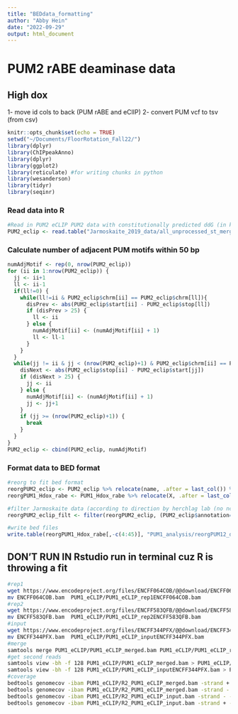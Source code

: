 ```yaml
---
title: "BEDdata_formatting"
author: "Abby Hein"
date: "2022-09-29"
output: html_document
---
```

# PUM2 rABE deaminase data
## High dox
1- move id cols to back (PUM rABE and eClIP)
2- convert PUM vcf to tsv (from csv)
```r
knitr::opts_chunk$set(echo = TRUE)
setwd("~/Documents/FloorRotation_Fall22/")
library(dplyr)
library(ChIPpeakAnno)
library(dplyr)
library(ggplot2)
library(reticulate) #for writing chunks in python
library(wesanderson)
library(tidyr)
library(seqinr)
```

### Read data into R
```r
#Read in PUM2 eCLIP PUM2 data with constitutionally predicted ddG (in k562)
PUM2_eclip <- read.table("Jarmoskaite_2019_data/all_unprocessed_st_merged.00.hPUM2_all.random_5e 06.input.ENCFF786ZZB.R2.500.rep2.ENCFF732EQX.rep1.ENCFF231WHF.temp37.co.bed", quote = "", sep = "\t", header = T)
```

### Calculate number of adjacent PUM motifs within 50 bp
```r
numAdjMotif <- rep(0, nrow(PUM2_eclip))
for (ii in 1:nrow(PUM2_eclip)) {
  jj <- ii+1
  ll <- ii-1
  if(ll!=0) {
    while(ll!=ii & PUM2_eclip$chrm[ii] == PUM2_eclip$chrm[ll]){
      disPrev <- abs(PUM2_eclip$start[ii] - PUM2_eclip$stop[ll])
      if (disPrev > 25) {
        ll <- ii
      } else {
        numAdjMotif[ii] <- (numAdjMotif[ii] + 1)
        ll <- ll-1
      }
    }
  }
  while(jj != ii & jj < (nrow(PUM2_eclip)+1) & PUM2_eclip$chrm[ii] == PUM2_eclip$chrm[jj]){
    disNext <- abs(PUM2_eclip$stop[ii] - PUM2_eclip$start[jj])
    if (disNext > 25) {
      jj <- ii
    } else {
      numAdjMotif[ii] <- (numAdjMotif[ii] + 1)
      jj <- jj+1
    }
    if (jj >= (nrow(PUM2_eclip)+1)) {
      break
    }
  }
}
PUM2_eclip <- cbind(PUM2_eclip, numAdjMotif)
```

### Format data to BED format
```r
#reorg to fit bed format
reorgPUM2_eclip <- PUM2_eclip %>% relocate(name, .after = last_col()) %>% relocate(split_id, .after = last_col()) %>% relocate(strand, .after = last_col())
reorgPUM1_Hdox_rabe <- PUM1_Hdox_rabe %>% relocate(X, .after = last_col())  %>% relocate(X.1, .after = last_col()) %>% relocate(exon_strand, .after = last_col())

#filter Jarmoskaite data (according to direction by herchlag lab (no nc rna and split id  < 10))
reorgPUM2_eclip_filt <- filter(reorgPUM2_eclip, (PUM2_eclip$annotation=="3' UTR"| PUM2_eclip$annotation=="5' UTR"| PUM2_eclip$annotation=='exon')&(PUM2_eclip$score != '.')&(PUM2_eclip$split_id < 10)&(PUM2_eclip$gene_type=='protein-coding'))

#write bed files
write.table(reorgPUM1_Hdox_rabe[,-c(4:45)], "PUM1_analysis/reorgPUM12_deaminase_dataPUM1-rABE_cmh_A-G-doxH_unfiltered.bed", sep = "\t", row.names = FALSE, col.names = FALSE, quote = FALSE)
```

## **DON'T RUN IN Rstudio** run in terminal cuz R is throwing a fit
```bash
#rep1
wget https://www.encodeproject.org/files/ENCFF064COB/@@download/ENCFF064COB.bam 
mv ENCFF064COB.bam  PUM1_eCLIP/PUM1_eCLIP_rep1ENCFF064COB.bam 
#rep2
wget https://www.encodeproject.org/files/ENCFF583QFB/@@download/ENCFF583QFB.bam
mv ENCFF583QFB.bam  PUM1_eCLIP/PUM1_eCLIP_rep2ENCFF583QFB.bam
#input
wget https://www.encodeproject.org/files/ENCFF344PFX/@@download/ENCFF344PFX.bam
mv ENCFF344PFX.bam  PUM1_eCLIP/PUM1_eCLIP_inputENCFF344PFX.bam
#merge
samtools merge PUM1_eCLIP/PUM1_eCLIP_merged.bam PUM1_eCLIP/PUM1_eCLIP_rep1ENCFF064COB.bam  PUM1_eCLIP/PUM1_eCLIP_rep2ENCFF583QFB.bam
#get second reads
samtools view -bh -f 128 PUM1_eCLIP/PUM1_eCLIP_merged.bam > PUM1_eCLIP/R2_PUM1_eCLIP_merged.bam
samtools view -bh -f 128 PUM1_eCLIP/PUM1_eCLIP_inputENCFF344PFX.bam > PUM1_eCLIP/R2_PUM1_eCLIP_input.bam
#coverage 
bedtools genomecov -ibam PUM1_eCLIP/R2_PUM1_eCLIP_merged.bam -strand + -bg −5 > PUM1_eCLIP/PUM1_eCLIP_plus.bg
bedtools genomecov -ibam PUM1_eCLIP/R2_PUM1_eCLIP_merged.bam -strand - -bg −5 > PUM1_eCLIP/PUM1_eCLIP_minus.bg
bedtools genomecov -ibam PUM1_eCLIP/R2_PUM1_eCLIP_input.bam -strand - -bg −5 > PUM1_eCLIP/PUM1_eCLIP_input_minus.bg
bedtools genomecov -ibam PUM1_eCLIP/R2_PUM1_eCLIP_input.bam -strand + -bg −5 > PUM1_eCLIP/PUM1_eCLIP_input_plus.bg
```

